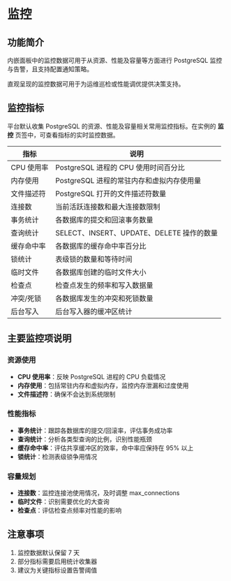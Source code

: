 # 监控

## 功能简介
内嵌面板中的监控数据可用于从资源、性能及容量等方面进行 PostgreSQL 监控与告警，且支持配置通知策略。

直观呈现的监控数据可用于为运维巡检或性能调优提供决策支持。

## 监控指标

平台默认收集 PostgreSQL 的资源、性能及容量相关常用监控指标。在实例的 **监控** 页签中，可查看指标的实时监控数据。

| 指标 | 说明 |
|------|------|
| CPU 使用率 | PostgreSQL 进程的 CPU 使用时间百分比 |
| 内存使用 | PostgreSQL 进程的常驻内存和虚拟内存使用量 |
| 文件描述符 | PostgreSQL 打开的文件描述符数量 |
| 连接数 | 当前活跃连接数和最大连接数限制 |
| 事务统计 | 各数据库的提交和回滚事务数量 |
| 查询统计 | SELECT、INSERT、UPDATE、DELETE 操作的数量 |
| 缓存命中率 | 各数据库的缓存命中率百分比 |
| 锁统计 | 表级锁的数量和等待时间 |
| 临时文件 | 各数据库创建的临时文件大小 |
| 检查点 | 检查点发生的频率和写入数据量 |
| 冲突/死锁 | 各数据库发生的冲突和死锁数量 |
| 后台写入 | 后台写入器的缓冲区统计 |

## 主要监控项说明

### 资源使用
- **CPU 使用率**：反映 PostgreSQL 进程的 CPU 负载情况
- **内存使用**：包括常驻内存和虚拟内存，监控内存泄漏和过度使用
- **文件描述符**：确保不会达到系统限制

### 性能指标  
- **事务统计**：跟踪各数据库的提交/回滚率，评估事务成功率
- **查询统计**：分析各类型查询的比例，识别性能瓶颈
- **缓存命中率**：评估共享缓冲区的效率，命中率应保持在 95% 以上
- **锁统计**：检测表级锁争用情况

### 容量规划
- **连接数**：监控连接池使用情况，及时调整 max_connections
- **临时文件**：识别需要优化的大查询
- **检查点**：评估检查点频率对性能的影响

## 注意事项
1. 监控数据默认保留 7 天
2. 部分指标需要启用统计收集器
3. 建议为关键指标设置告警阈值
